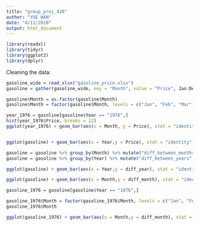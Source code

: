 ```yaml
---
title: "group_proj_428"
author: "YUE WAN"
date: "4/11/2018"
output: html_document
---
```


```r
library(readxl)
library(tidyr)
library(ggplot2)
library(dplyr)
```

Cleaning the data:

```r
gasoline_wide = read_xlsx("gasoline_price.xlsx")
gasoline = gather(gasoline_wide, key = "Month", value = "Price", Jan:Dec)

gasoline$Month = as.factor(gasoline$Month)
gasoline$Month = factor(gasoline$Month, levels = c("Jan", "Feb", "Mar", "Apr", "May", "Jun", "Jul", "Aug", "Sep", "Oct", "Nov", "Dec"))
```


```r
year_1976 = gasoline[gasoline$Year == "1976",]
hist(year_1976$Price, breaks = 12)
ggplot(year_1976) + geom_bar(aes(x = Month, y = Price), stat = "identity")


ggplot(gasoline) + geom_bar(aes(x = Year,y = Price), stat = "identity") + facet_wrap("Month")
```

```r

gasoline = gasoline %>% group_by(Month) %>% mutate("diff_between_months" = c(NA, diff(Price)))
gasoline = gasoline %>% group_by(Year) %>% mutate("diff_between_years" = c(NA, diff(Price)))

ggplot(gasoline) + geom_bar(aes(x = Year,y = diff_year), stat = "identity") + facet_wrap("Month") + theme(axis.text.x = element_text(angle = 60, hjust = 1))

ggplot(gasoline) + geom_bar(aes(x = Month,y = diff_month), stat = "identity") + facet_wrap("Year") + theme(axis.text.x = element_text(angle = 60, hjust = 1))

```

```r
gasoline_1976 = gasoline[gasoline$Year == "1976",]

gasoline_1976$Month = factor(gasoline_1976$Month, levels = c("Jan", "Feb", "Mar", "Apr", "May", "Jun", "Jul", "Aug", "Sep", "Oct", "Nov", "Dec"))
gasoline_1976$Month

ggplot(gasoline_1976) + geom_bar(aes(x = Month,y = diff_month), stat = "identity")
```

